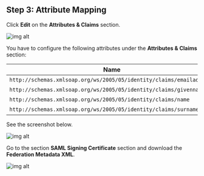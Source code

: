 ## Step 3: Attribute Mapping

Click **Edit** on the **Attributes & Claims** section.

![img alt](/img/sso-providers/azure/7.png)

You have to configure the following attributes under the **Attributes & Claims** section:

| Name                                                                 | Value                  |
| -------------------------------------------------------------------- | ---------------------- |
| `http://schemas.xmlsoap.org/ws/2005/05/identity/claims/emailaddress` | user.mail              |
| `http://schemas.xmlsoap.org/ws/2005/05/identity/claims/givenname`    | user.givenname         |
| `http://schemas.xmlsoap.org/ws/2005/05/identity/claims/name`         | user.userprincipalname |
| `http://schemas.xmlsoap.org/ws/2005/05/identity/claims/surname`      | user.surname           |

See the screenshot below.

![img alt](/img/sso-providers/azure/8.png)

Go to the section **SAML Signing Certificate** section and download the **Federation Metadata XML**.

![img alt](/img/sso-providers/azure/9.png)

<Footer />
